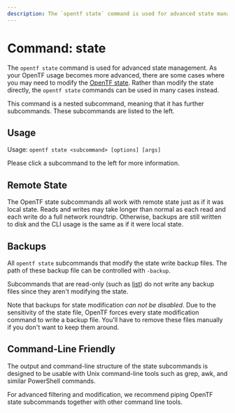 ```yaml
---
description: The `opentf state` command is used for advanced state management.
---
```


# Command: state

The `opentf state` command is used for advanced state management.
As your OpenTF usage becomes more advanced, there are some cases where
you may need to modify the [OpenTF state](/opentf/language/state).
Rather than modify the state directly, the `opentf state` commands can
be used in many cases instead.

This command is a nested subcommand, meaning that it has further subcommands.
These subcommands are listed to the left.

## Usage

Usage: `opentf state <subcommand> [options] [args]`

Please click a subcommand to the left for more information.

## Remote State

The OpenTF state subcommands all work with remote state just as if it
was local state. Reads and writes may take longer than normal as each read
and each write do a full network roundtrip. Otherwise, backups are still
written to disk and the CLI usage is the same as if it were local state.

## Backups

All `opentf state` subcommands that modify the state write backup
files. The path of these backup file can be controlled with `-backup`.

Subcommands that are read-only (such as [list](/opentf/cli/commands/state/list))
do not write any backup files since they aren't modifying the state.

Note that backups for state modification _can not be disabled_. Due to
the sensitivity of the state file, OpenTF forces every state modification
command to write a backup file. You'll have to remove these files manually
if you don't want to keep them around.

## Command-Line Friendly

The output and command-line structure of the state subcommands is
designed to be usable with Unix command-line tools such as grep, awk,
and similar PowerShell commands.

For advanced filtering and modification, we recommend piping OpenTF
state subcommands together with other command line tools.
